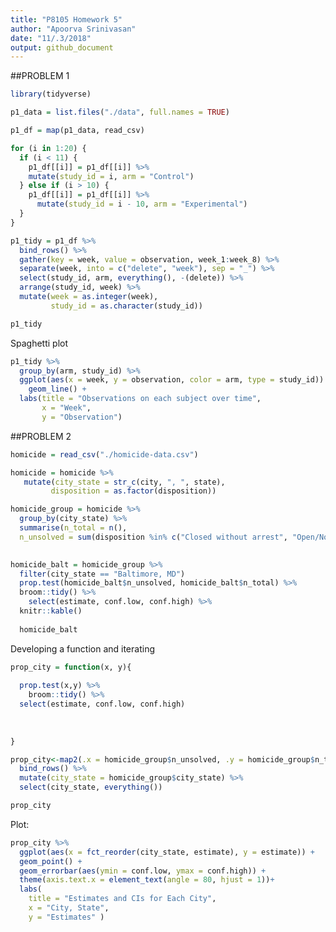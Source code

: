 ```yaml
---
title: "P8105 Homework 5"
author: "Apoorva Srinivasan"
date: "11/.3/2018"
output: github_document
---
```



##PROBLEM 1
```r
library(tidyverse)
```



```r
p1_data = list.files("./data", full.names = TRUE) 

p1_df = map(p1_data, read_csv) 

for (i in 1:20) {
  if (i < 11) {
    p1_df[[i]] = p1_df[[i]] %>% 
    mutate(study_id = i, arm = "Control")
  } else if (i > 10) {
    p1_df[[i]] = p1_df[[i]] %>% 
      mutate(study_id = i - 10, arm = "Experimental")
  }
}

```


```r
p1_tidy = p1_df %>%
  bind_rows() %>%
  gather(key = week, value = observation, week_1:week_8) %>%
  separate(week, into = c("delete", "week"), sep = "_") %>%
  select(study_id, arm, everything(), -(delete)) %>%
  arrange(study_id, week) %>%
  mutate(week = as.integer(week), 
         study_id = as.character(study_id))

p1_tidy

```


Spaghetti plot

```r
p1_tidy %>%
  group_by(arm, study_id) %>% 
  ggplot(aes(x = week, y = observation, color = arm, type = study_id)) + 
    geom_line() +
  labs(title = "Observations on each subject over time",
       x = "Week", 
       y = "Observation")
```



##PROBLEM 2


```r
homicide = read_csv("./homicide-data.csv")
```

```r
homicide = homicide %>%
   mutate(city_state = str_c(city, ", ", state),
         disposition = as.factor(disposition))

```

```r
homicide_group = homicide %>%
  group_by(city_state) %>%
  summarise(n_total = n(),
  n_unsolved = sum(disposition %in% c("Closed without arrest", "Open/No arrest")))
  
```

```r
homicide_balt = homicide_group %>%
  filter(city_state == "Baltimore, MD") 
  prop.test(homicide_balt$n_unsolved, homicide_balt$n_total) %>%
  broom::tidy() %>%
    select(estimate, conf.low, conf.high) %>% 
  knitr::kable()
 
  homicide_balt
```

Developing a function and iterating
```r
prop_city = function(x, y){
  
  prop.test(x,y) %>% 
    broom::tidy() %>% 
  select(estimate, conf.low, conf.high)
  
  
  
}

prop_city<-map2(.x = homicide_group$n_unsolved, .y = homicide_group$n_total, ~prop_city(.x, .y)) %>% 
  bind_rows() %>% 
  mutate(city_state = homicide_group$city_state) %>% 
  select(city_state, everything()) 

prop_city
```


Plot:


```r
prop_city %>% 
  ggplot(aes(x = fct_reorder(city_state, estimate), y = estimate)) +
  geom_point() +
  geom_errorbar(aes(ymin = conf.low, ymax = conf.high)) +
  theme(axis.text.x = element_text(angle = 80, hjust = 1))+
  labs(
    title = "Estimates and CIs for Each City",
    x = "City, State",
    y = "Estimates" )
```

